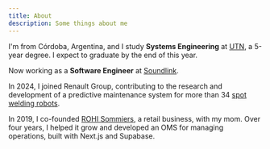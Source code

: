 ```yaml
---
title: About
description: Some things about me 
---
```


I'm from Córdoba, Argentina, and I study **Systems Engineering** at [UTN](https://www.utn.edu.ar), a 5-year degree. I expect to graduate by the end of this year.

Now working as a **Software Engineer** at [Soundlink](https://getsoundlink.com/ads).

In 2024, I joined Renault Group, contributing to the research and development of a predictive maintenance system for more than 34 [spot welding robots](https://www.fanucamerica.com/solutions/applications/welding-robots/spot-welding-robots).

In 2019, I co-founded [ROHI Sommiers](https://rohisommiers.com), a retail business, with my mom. Over four years, I helped it grow and developed an OMS for managing operations, built with Next.js and Supabase.